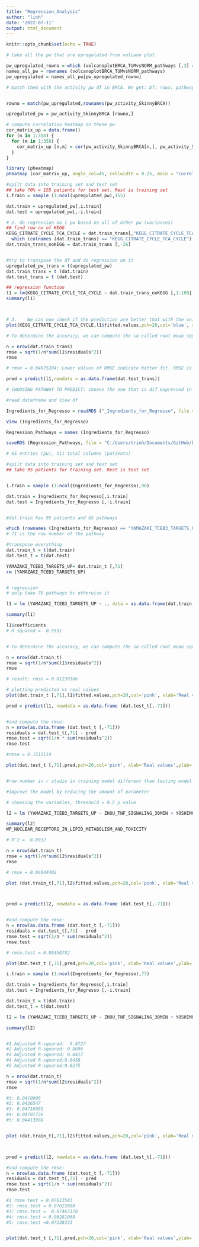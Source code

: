 ```yaml
---
title: "Regression_Analysis"
author: "linh"
date: '2022-07-11'
output: html_document
---
```


```r
knitr::opts_chunk$set(echo = TRUE)
```

```r

# take all the pw that are upregulated from volcano plot

pw_upregulated_rowno = which (volcanoplotBRCA_TUMvsNORM_pathways [,3] == "UP")
names_all_pw = rownames (volcanoplotBRCA_TUMvsNORM_pathways)
pw_upregulated = names_all_pw[pw_upregulated_rowno]

# match them with the activity pw df in BRCA. We get: Df: rows: pathways that are upregulated and all of patients 


rowno = match(pw_upregulated,rownames(pw_activity_SkinnyBRCA))

upregulated_pw = pw_activity_SkinnyBRCA [rowno,]

# compute correlation heatmap on these pw
cor_matrix_up = data.frame()
for (n in 1:358) {
  for (m in 1:358) {
    cor_matrix_up [n,m] = cor(pw_activity_SkinnyBRCA[n,], pw_activity_SkinnyBRCA[m,],  method = "pearson", use = "complete.obs")
  }
}

library (pheatmap)
pheatmap (cor_matrix_up, angle_col=45, cellwidth = 0.25, main = "correlation heatmap for upregulated pathways in BRCA", width = 10, height = 10, fontsize = 8, fontsize_col = 1, fontsize_row = 1)

```


```r


#spilt data into training set and test set
## take 70% = 155 patients for test set. Rest is training set 
i.train = sample (1:ncol(upregulated_pw),155)

dat.train = upregulated_pw[,i.train]
dat.test = upregulated_pw[,-i.train]

# 2. do regression on 1 pw based on all of other pw (variances)
## find row no of KEGG 
KEGG_CITRATE_CYCLE_TCA_CYCLE = dat.train_trans[,"KEGG_CITRATE_CYCLE_TCA_CYCLE"]
  which (colnames (dat.train_trans) == "KEGG_CITRATE_CYCLE_TCA_CYCLE")
dat.train_trans_noKEGG = dat.train_trans [,-26]


#try to transpose the df and do regression on it 
upregulated_pw_trans = t(upregulated_pw)
dat.train_trans = t (dat.train)
dat.test_trans = t (dat.test)

## regression function
l1 = lm(KEGG_CITRATE_CYCLE_TCA_CYCLE ~ dat.train_trans_noKEGG [,1:100], data = as.data.frame(dat.train_trans))
summary(l1)



# 3.	We can now check if the prediction are better that with the univariate model
plot(KEGG_CITRATE_CYCLE_TCA_CYCLE,l1$fitted.values,pch=20,col='blue', xlab='Real values',ylab='Predicted values');abline(0,1,col='red')

# To determine the accuracy, we can compute the so called root mean squared error (RMSE)

n = nrow(dat.train_trans)
rmse = sqrt(1/n*sum(l1$residuals^2))
rmse

# rmse = 0.04675284: Lower values of RMSE indicate better fit. RMSE is a good measure of how accurately the model predicts the response.


```


```r

pred = predict(l1,newdata = as.data.frame(dat.test_trans))

```


```r

# CHOOSING PATHWAY TO PREDICT: choose the one that is dif expressed in BRCA and dif expressed between BRCA and other cancer types 

#read dataframe and View df

Ingredients_for_Regresso = readRDS ("_Ingredients_for_Regresso", file = "C:/Users/trinh/Documents/GitHub/DATATSETS/_Ingredients_for_Regresso.rds")

View (Ingredients_for_Regresso)

Regression_Pathways = names (Ingredients_for_Regresso) 

saveRDS (Regression_Pathways, file = "C:/Users/trinh/Documents/GitHub/DATATSETS/Regression_Pathways.RDS")

# 85 entries (pw), 111 total columns (patients)

#spilt data into training set and test set
## take 95 patients for training set. Rest is test set 


i.train = sample (1:ncol(Ingredients_for_Regresso),90)

dat.train = Ingredients_for_Regresso[,i.train]
dat.test = Ingredients_for_Regresso [,-i.train]


#dat.train has 95 patients and 85 pathways

which (rownames (Ingredients_for_Regresso) == "YAMAZAKI_TCEB3_TARGETS_UP")
# 71 is the row number of the pathway

#transpose everything 
dat.train_t = t(dat.train)
dat.test_t = t(dat.test)

YAMAZAKI_TCEB3_TARGETS_UP= dat.train_t [,71]
rm (YAMAZAKI_TCEB3_TARGETS_UP)


# regression 
# only take 70 pathways bc otherwise it 

l1 = lm (YAMAZAKI_TCEB3_TARGETS_UP ~ ., data = as.data.frame(dat.train_t))

summary(l1)

l1$coefficients
# R squared =  0.9331 


# To determine the accuracy, we can compute the so called root mean squared error (RMSE)

n = nrow(dat.train_t)
rmse = sqrt(1/n*sum(l1$residuals^2))
rmse

# result: rmse = 0.01239186

# plotting predicted vs real values
plot(dat.train_t [,71],l1$fitted.values,pch=20,col='pink', xlab='Real values',ylab='Predicted values');abline(0,1,col='red')
```



```r


pred = predict(l1, newdata = as.data.frame (dat.test_t[,-71]))


#and compute the rmse:
n = nrow(as.data.frame (dat.test_t [,-71]))
residuals = dat.test_t[,71] - pred
rmse.test = sqrt(1/n * sum(residuals^2))
rmse.test

#rmse = 0.1511114

plot(dat.test_t [,71],pred,pch=20,col='pink', xlab='Real values',ylab='Predicted values', main = "predicted values for testing dataset and real values");abline(0,1,col='red') 


#row number in r studio in training model different than testing model

```


```r

#improve the model by reducing the amount of parameter

# choosing the variables, threshold = 0.5 p value

l2 = lm (YAMAZAKI_TCEB3_TARGETS_UP ~ ZHOU_TNF_SIGNALING_30MIN + YOSHIMURA_MAPK8_TARGETS_DN + ZAMORA_NOS2_TARGETS_DN  + ZHAN_MULTIPLE_MYELOMA_CD1_AND_CD2_DN + ZHANG_PROLIFERATING_VS_QUIESCENT +   ZHONG_SECRETOME_OF_LUNG_CANCER_AND_ENDOTHELIUM  +   YAO_TEMPORAL_RESPONSE_TO_PROGESTERONE_CLUSTER_9   + YAGI_AML_WITH_T_8_21_TRANSLOCATION +YAGI_AML_FAB_MARKERS +  WP_VEGFAVEGFR2_SIGNALING_PATHWAY+   WU_CELL_MIGRATION +  WU_HBX_TARGETS_2_UP    + WP_PRIMARY_FOCAL_SEGMENTAL_GLOMERULOSCLEROSIS_FSGS + WP_NUCLEAR_RECEPTORS_IN_LIPID_METABOLISM_AND_TOXICITY + WP_EXTRACELLULAR_VESICLES_IN_THE_CROSSTALK_OF_CARDIAC_CELLS   +    WP_CYTOPLASMIC_RIBOSOMAL_PROTEINS  + WP_CLEAR_CELL_RENAL_CELL_CARCINOMA_PATHWAYS + WOO_LIVER_CANCER_RECURRENCE_UP  + WANG_TUMOR_INVASIVENESS_UP  + WATANABE_RECTAL_CANCER_RADIOTHERAPY_RESPONSIVE_DN   + WEBER_METHYLATED_HCP_IN_FIBROBLAST_DN + WEBER_METHYLATED_HCP_IN_SPERM_DN  +   WEBER_METHYLATED_HCP_IN_SPERM_UP   +  WEIGEL_OXIDATIVE_STRESS_BY_HNE_AND_H2O2 +   WEINMANN_ADAPTATION_TO_HYPOXIA_UP, data = as.data.frame(dat.train_t))

summary(l2)
WP_NUCLEAR_RECEPTORS_IN_LIPID_METABOLISM_AND_TOXICITY

# R^2 =  0.8932 

n = nrow(dat.train_t)
rmse = sqrt(1/n*sum(l2$residuals^2))
rmse

# rmse = 0.04044482 

plot (dat.train_t[,71],l2$fitted.values,pch=20,col='pink', xlab='Real values',ylab='Predicted values', main = "real values again predicted values training model"); abline(0,1,col='red')



pred = predict(l2, newdata = as.data.frame (dat.test_t[,-71]))


#and compute the rmse:
n = nrow(as.data.frame (dat.test_t [,-71]))
residuals = dat.test_t[,71] - pred
rmse.test = sqrt(1/n * sum(residuals^2))
rmse.test

# rmse.test = 0.08458782

plot(dat.test_t [,71],pred,pch=20,col='pink', xlab='Real values',ylab='Predicted values', main = "predicted values for testing dataset and real values");abline(0,1,col='red')

```


```r

i.train = sample (1:ncol(Ingredients_for_Regresso),77)

dat.train = Ingredients_for_Regresso[,i.train]
dat.test = Ingredients_for_Regresso [,-i.train]

dat.train_t = t(dat.train)
dat.test_t = t(dat.test)

l2 = lm (YAMAZAKI_TCEB3_TARGETS_UP ~ ZHOU_TNF_SIGNALING_30MIN + YOSHIMURA_MAPK8_TARGETS_DN + ZAMORA_NOS2_TARGETS_DN  + ZHAN_MULTIPLE_MYELOMA_CD1_AND_CD2_DN + ZHANG_PROLIFERATING_VS_QUIESCENT +   ZHONG_SECRETOME_OF_LUNG_CANCER_AND_ENDOTHELIUM  +   YAO_TEMPORAL_RESPONSE_TO_PROGESTERONE_CLUSTER_9   + YAGI_AML_WITH_T_8_21_TRANSLOCATION +YAGI_AML_FAB_MARKERS +  WP_VEGFAVEGFR2_SIGNALING_PATHWAY+   WU_CELL_MIGRATION +  WU_HBX_TARGETS_2_UP    + WP_PRIMARY_FOCAL_SEGMENTAL_GLOMERULOSCLEROSIS_FSGS + WP_NUCLEAR_RECEPTORS_IN_LIPID_METABOLISM_AND_TOXICITY + WP_EXTRACELLULAR_VESICLES_IN_THE_CROSSTALK_OF_CARDIAC_CELLS   +    WP_CYTOPLASMIC_RIBOSOMAL_PROTEINS  + WP_CLEAR_CELL_RENAL_CELL_CARCINOMA_PATHWAYS + WOO_LIVER_CANCER_RECURRENCE_UP  + WANG_TUMOR_INVASIVENESS_UP  + WATANABE_RECTAL_CANCER_RADIOTHERAPY_RESPONSIVE_DN   + WEBER_METHYLATED_HCP_IN_FIBROBLAST_DN + WEBER_METHYLATED_HCP_IN_SPERM_DN  +   WEBER_METHYLATED_HCP_IN_SPERM_UP   +  WEIGEL_OXIDATIVE_STRESS_BY_HNE_AND_H2O2 +   WEINMANN_ADAPTATION_TO_HYPOXIA_UP, data = as.data.frame(dat.train_t))

summary(l2)


#1 Adjusted R-squared:  0.8727 
#2 Adjusted R-squared: 0.8696 
#3 Adjusted R-squared: 0.8417 
#4 Adjusted R-squared:0.8458 
#5 Adjusted R-squared:0.8275 

n = nrow(dat.train_t)
rmse = sqrt(1/n*sum(l2$residuals^2))
rmse

#1: 0.0410006
#2: 0.0436547
#3: 0.04716991
#4: 0.04701736
#5: 0.04413988


plot (dat.train_t[,71],l2$fitted.values,pch=20,col='pink', xlab='Real values',ylab='Predicted values', main = "real values again predicted values training model #5"); abline(0,1,col='red')



pred = predict(l2, newdata = as.data.frame (dat.test_t[,-71]))

#and compute the rmse:
n = nrow(as.data.frame (dat.test_t [,-71]))
residuals = dat.test_t[,71] - pred
rmse.test = sqrt(1/n * sum(residuals^2))
rmse.test

#1 rmse.test = 0.07613583
#2: rmse.test = 0.07622888
#3: rmse.test =  0.07467378
#4: rmse.test = 0.06281068
#5: rmse.test =0.07238331


plot(dat.test_t [,71],pred,pch=20,col='pink', xlab='Real values',ylab='Predicted values', main = "predicted values for testing dataset and real values #5");abline(0,1,col='red')
```

